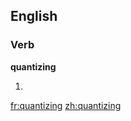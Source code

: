 ==English==

===Verb===
'''quantizing'''

# {{present participle of|[[quantize]]}}

[[fr:quantizing]]
[[zh:quantizing]]